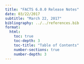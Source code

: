 ```yaml
---
title: "FACTS 6.0.0 Release Notes"
date: 03/22/2017
subtitle: "March 22, 2017"
bibliography: ../../references.bib
format: 
  html:
    toc: true
    toc-depth: 3
    toc-title: "Table of Contents"
    number-sections: true
    number-depth: 3
---
```

